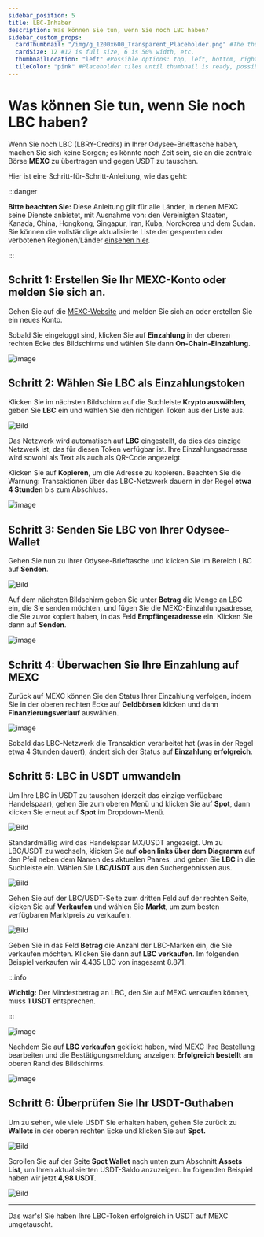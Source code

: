 ```yaml
---
sidebar_position: 5
title: LBC-Inhaber
description: Was können Sie tun, wenn Sie noch LBC haben?
sidebar_custom_props:
  cardThumbnail: "/img/g_1200x600_Transparent_Placeholder.png" #The thumbnail on the category card.
  cardSize: 12 #12 is full size, 6 is 50% width, etc.
  thumbnailLocation: "left" #Possible options: top, left, bottom, right, none
  tileColor: "pink" #Placeholder tiles until thumbnail is ready, possible options: blue, cream, darkpurple, lightpurple, mauve, orange, pink, none
---
```


# Was können Sie tun, wenn Sie noch LBC haben?

Wenn Sie noch LBC (LBRY-Credits) in Ihrer Odysee-Brieftasche haben, machen Sie sich keine Sorgen; es könnte noch Zeit sein, sie an die zentrale Börse **MEXC** zu übertragen und gegen USDT zu tauschen.

Hier ist eine Schritt-für-Schritt-Anleitung, wie das geht:

:::danger

**Bitte beachten Sie:**
Diese Anleitung gilt für alle Länder, in denen MEXC seine Dienste anbietet, mit Ausnahme von: den Vereinigten Staaten, Kanada, China, Hongkong, Singapur, Iran, Kuba, Nordkorea und dem Sudan. Sie können die vollständige aktualisierte Liste der gesperrten oder verbotenen Regionen/Länder [einsehen hier](https://www.mexc.com/learn/article/list-of-supported-and-restricted-countries-on-mexc/1).

:::

## Schritt 1: Erstellen Sie Ihr MEXC-Konto oder melden Sie sich an.

Gehen Sie auf die [MEXC-Website](https://www.mexc.com/) und melden Sie sich an oder erstellen Sie ein neues Konto.

Sobald Sie eingeloggt sind, klicken Sie auf **Einzahlung** in der oberen rechten Ecke des Bildschirms und wählen Sie dann **On-Chain-Einzahlung**.

![image](https://ipfs.skatehive.app/ipfs/bafybeih56cpvika4cyt6ad4ns4of3nu7oxtr7stfg7jodtyh2papl4vbzy)

## Schritt 2: Wählen Sie LBC als Einzahlungstoken

Klicken Sie im nächsten Bildschirm auf die Suchleiste **Krypto auswählen**, geben Sie **LBC** ein und wählen Sie den richtigen Token aus der Liste aus.

![Bild](https://ipfs.skatehive.app/ipfs/bafkreibysnf4df5zrabcmk47gw7lk2z6p224pnhjtkztgu5ziqmgauooni)

Das Netzwerk wird automatisch auf **LBC** eingestellt, da dies das einzige Netzwerk ist, das für diesen Token verfügbar ist. Ihre Einzahlungsadresse wird sowohl als Text als auch als QR-Code angezeigt.

Klicken Sie auf **Kopieren**, um die Adresse zu kopieren. Beachten Sie die Warnung: Transaktionen über das LBC-Netzwerk dauern in der Regel **etwa 4 Stunden** bis zum Abschluss.

![image](https://ipfs.skatehive.app/ipfs/bafkreiaqueghhpy46qwlmpiymdc3giphvqgeawhjmgr754dkofad4cdw6m)

## Schritt 3: Senden Sie LBC von Ihrer Odysee-Wallet

Gehen Sie nun zu Ihrer Odysee-Brieftasche und klicken Sie im Bereich LBC auf **Senden**.

![Bild](https://ipfs.skatehive.app/ipfs/bafkreiaonaslwfwgdyzvvqnwss5dmmdctnzhp2djxah5amdefp6p3x3bwe)

Auf dem nächsten Bildschirm geben Sie unter **Betrag** die Menge an LBC ein, die Sie senden möchten, und fügen Sie die MEXC-Einzahlungsadresse, die Sie zuvor kopiert haben, in das Feld **Empfängeradresse** ein. Klicken Sie dann auf **Senden**.

![image](https://ipfs.skatehive.app/ipfs/bafkreid35m7gsd6bf45ebposxqmappr7nowc3wucejckbkpnunyvhcx37a)

## Schritt 4: Überwachen Sie Ihre Einzahlung auf MEXC

Zurück auf MEXC können Sie den Status Ihrer Einzahlung verfolgen, indem Sie in der oberen rechten Ecke auf **Geldbörsen** klicken und dann **Finanzierungsverlauf** auswählen.

![image](https://ipfs.skatehive.app/ipfs/bafkreic6vbjcovl5o37cy44gzde3tpzzn7m2i7mod5df5k6ly2qgrbhfoa)

Sobald das LBC-Netzwerk die Transaktion verarbeitet hat (was in der Regel etwa 4 Stunden dauert), ändert sich der Status auf **Einzahlung erfolgreich**.

## Schritt 5: LBC in USDT umwandeln

Um Ihre LBC in USDT zu tauschen (derzeit das einzige verfügbare Handelspaar), gehen Sie zum oberen Menü und klicken Sie auf **Spot**, dann klicken Sie erneut auf **Spot** im Dropdown-Menü.

![Bild](https://ipfs.skatehive.app/ipfs/bafkreifpxnobmhe3dgildo4us3z3m6flf3puxj2t3umsij2lbbspovrfzu)

Standardmäßig wird das Handelspaar MX/USDT angezeigt. Um zu LBC/USDT zu wechseln, klicken Sie auf **oben links über dem Diagramm** auf den Pfeil neben dem Namen des aktuellen Paares, und geben Sie **LBC** in die Suchleiste ein. Wählen Sie **LBC/USDT** aus den Suchergebnissen aus.

![Bild](https://ipfs.skatehive.app/ipfs/bafkreifjhlw4vhfimjze2qwg2fjl3fc64s6rdaa2j7fhnmazki5prvucey)

Gehen Sie auf der LBC/USDT-Seite zum dritten Feld auf der rechten Seite, klicken Sie auf **Verkaufen** und wählen Sie **Markt**, um zum besten verfügbaren Marktpreis zu verkaufen.

![Bild](https://ipfs.skatehive.app/ipfs/bafkreiakvwpqjuixscq5v3hxg3pxlvfozqlmui6wrq3yz45eziyhmx7jv4)

Geben Sie in das Feld **Betrag** die Anzahl der LBC-Marken ein, die Sie verkaufen möchten. Klicken Sie dann auf **LBC verkaufen**. Im folgenden Beispiel verkaufen wir 4.435 LBC von insgesamt 8.871.

:::info

**Wichtig:**
Der Mindestbetrag an LBC, den Sie auf MEXC verkaufen können, muss **1 USDT** entsprechen.

:::

![image](https://ipfs.skatehive.app/ipfs/bafkreib7t2sjqa2nwa5xglbw4nhutxnheljwfzjjcvvlfcavfnqdr3je2y)

Nachdem Sie auf **LBC verkaufen** geklickt haben, wird MEXC Ihre Bestellung bearbeiten und die Bestätigungsmeldung anzeigen: **Erfolgreich bestellt** am oberen Rand des Bildschirms.

![image](https://ipfs.skatehive.app/ipfs/bafkreiclhkqoeqrfconaf6baz2kqzddmbuhjrabdjmh7wackthhn5jgcdm)

## Schritt 6: Überprüfen Sie Ihr USDT-Guthaben

Um zu sehen, wie viele USDT Sie erhalten haben, gehen Sie zurück zu **Wallets** in der oberen rechten Ecke und klicken Sie auf **Spot.**

![Bild](https://ipfs.skatehive.app/ipfs/bafkreiep2xbsc3cpmoe5xgqq3bj76e5qqe5rltdrryxbbe3p2n77dvpdqa)

Scrollen Sie auf der Seite **Spot Wallet** nach unten zum Abschnitt **Assets List**, um Ihren aktualisierten USDT-Saldo anzuzeigen. Im folgenden Beispiel haben wir jetzt **4,98 USDT**.

![Bild](https://ipfs.skatehive.app/ipfs/bafkreihuftf7ptt2f4fvvpx273uo4dllhwgx4cy4fgqprei7azxx276xgy)

---

Das war's! Sie haben Ihre LBC-Token erfolgreich in USDT auf MEXC umgetauscht.